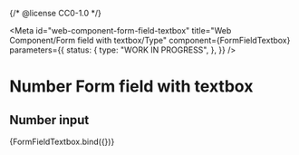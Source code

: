 {/* @license CC0-1.0 */}


<Meta
  id="web-component-form-field-textbox"
  title="Web Component/Form field with textbox/Type"
  component={FormFieldTextbox}
  parameters={{
    status: {
      type: "WORK IN PROGRESS",
    },
  }}
/>

# Number Form field with textbox

## Number input

<Canvas>
  <Story
    name="Number"
    args={{
      min: 0,
      max: 100,
      label: "Lucky number",
      type: "number",
      value: "42",
    }}
  >
    {FormFieldTextbox.bind({})}
  </Story>
</Canvas>
